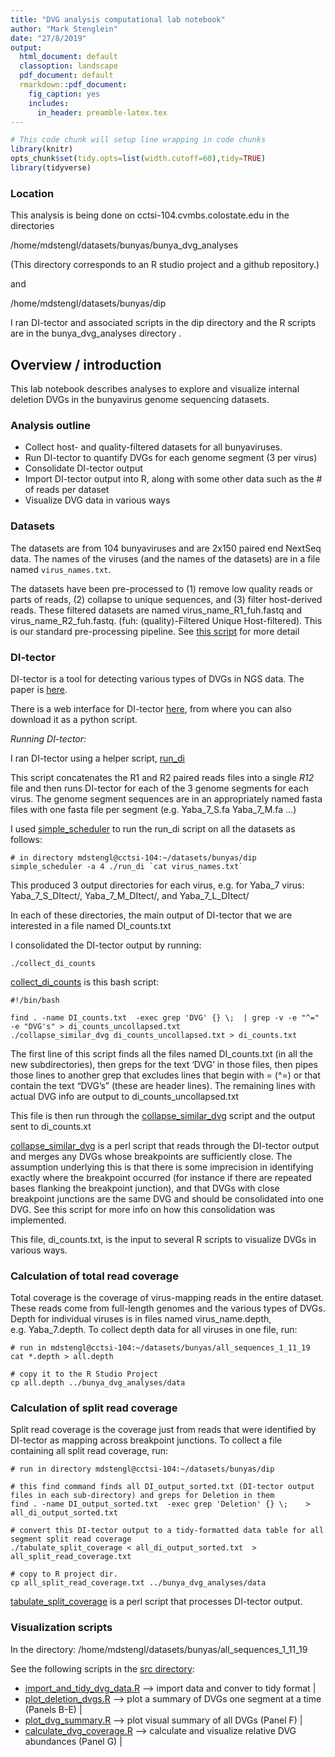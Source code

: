 ```yaml
---
title: "DVG analysis computational lab notebook"
author: "Mark Stenglein"
date: "27/8/2019"
output:
  html_document: default
  classoption: landscape
  pdf_document: default
  rmarkdown::pdf_document:
    fig_caption: yes
    includes:
      in_header: preamble-latex.tex
---
```


```r
# This code chunk will setup line wrapping in code chunks
library(knitr)
opts_chunk$set(tidy.opts=list(width.cutoff=60),tidy=TRUE)
library(tidyverse)
```

### Location

This analysis is being done on cctsi-104.cvmbs.colostate.edu in the directories

/home/mdstengl/datasets/bunyas/bunya_dvg_analyses

(This directory corresponds to an R studio project and a github repository.)

and

/home/mdstengl/datasets/bunyas/dip

I ran DI-tector and associated scripts in the dip directory and the R scripts are in the bunya_dvg_analyses directory .

## Overview / introduction

This lab notebook describes analyses to explore and visualize internal deletion DVGs in the bunyavirus genome sequencing datasets.  

### Analysis outline

- Collect host- and quality-filtered datasets for all bunyaviruses.
- Run DI-tector to quantify DVGs for each genome segment (3 per virus)
- Consolidate DI-tector output
- Import DI-tector output into R, along with some other data such as the # of reads per dataset
- Visualize DVG data in various ways

### Datasets

The datasets are from 104 bunyaviruses and are 2x150 paired end NextSeq data.  The names of the viruses (and the names of the datasets) are in a file named `virus_names.txt`.

The datasets have been pre-processed to (1) remove low quality reads or parts of reads, (2) collapse to unique sequences, and (3) filter host-derived reads.  These filtered datasets are named virus_name_R1_fuh.fastq and virus_name_R2_fuh.fastq.  (fuh: (quality)-Filtered Unique Host-filtered).   This is our standard pre-processing pipeline.  See [this script](https://github.com/stenglein-lab/taxonomy_pipeline/blob/master/run_preprocessing_pipeline_one_sample) for more detail


### DI-tector

DI-tector is a tool for detecting various types of DVGs in NGS data.  The paper is [here](https://www.ncbi.nlm.nih.gov/pubmed/30012569).

There is a web interface for DI-tector [here](http://www.di-tector.cyame.eu/), from where you can also download it as a python script.

*Running DI-tector:*

I ran DI-tector using a helper script, [run_di](../src/run_di)

This script concatenates the R1 and R2 paired reads files into a single _R12_ file and then runs DI-tector for each of the 3 genome segments for each virus.  The genome segment sequences are in an appropriately named fasta files with one fasta file per segment (e.g. Yaba_7_S.fa  Yaba_7_M.fa ...)  

I used [simple_scheduler](https://github.com/stenglein-lab/stenglein_lab_scripts/blob/master/simple_scheduler) to run the run_di script on all the datasets as follows:

```
# in directory mdstengl@cctsi-104:~/datasets/bunyas/dip
simple_scheduler -a 4 ./run_di `cat virus_names.txt` 
```

This produced 3 output directories for each virus, e.g. for Yaba_7 virus: Yaba_7_S_DItect/, Yaba_7_M_DItect/,  and Yaba_7_L_DItect/

In each of these directories, the main output of DI-tector that we are interested in a file named DI_counts.txt

I consolidated the DI-tector output by running:

```
./collect_di_counts
```

[collect_di_counts](../src/collect_di_counts) is this bash script:

```
#!/bin/bash

find . -name DI_counts.txt  -exec grep 'DVG' {} \;  | grep -v -e "^=" -e "DVG's" > di_counts_uncollapsed.txt
./collapse_similar_dvg di_counts_uncollapsed.txt > di_counts.txt
```


The first line of this script finds all the files named DI_counts.txt (in all the new subdirectories), then greps for the text 'DVG' in those files, then pipes those lines to another grep that excludes lines that begin with = (^=) or that contain the text "DVG's" (these are header lines).  The remaining lines with actual DVG info are output to di_counts_uncollapsed.txt

This file is then run through the [collapse_similar_dvg](../src/collapse_similar_dvg) script and the output sent to di_counts.xt

[collapse_similar_dvg](../src/collapse_similar_dvg) is a perl script that reads through the DI-tector output and merges any DVGs whose breakpoints are sufficiently close.  The assumption underlying this is that there is some imprecision in identifying exactly where the breakpoint occurred (for instance if there are repeated bases flanking the breakpoint junction), and that DVGs with close breakpoint junctions are the same DVG and should be consolidated into one DVG.  See this script for more info on how this consolidation was implemented.

This file, di_counts.txt, is the input to several R scripts to visualize DVGs in various ways.  

### Calculation of total read coverage

Total coverage is the coverage of virus-mapping reads in the entire dataset.  These reads come from full-length genomes and the various types of DVGs.  Depth for individual viruses is in files named virus_name.depth, e.g. Yaba_7.depth.  To collect depth data for all viruses in one file, run:

```
# run in mdstengl@cctsi-104:~/datasets/bunyas/all_sequences_1_11_19
cat *.depth > all.depth

# copy it to the R Studio Project
cp all.depth ../bunya_dvg_analyses/data
```

### Calculation of split read coverage

Split read coverage is the coverage just from reads that were identified by DI-tector as mapping across breakpoint junctions.  To collect a file containing all split read coverage, run:

```
# run in directory mdstengl@cctsi-104:~/datasets/bunyas/dip

# this find command finds all DI_output_sorted.txt (DI-tector output files in each sub-directory) and greps for Deletion in them
find . -name DI_output_sorted.txt  -exec grep 'Deletion' {} \;    > all_di_output_sorted.txt

# convert this DI-tector output to a tidy-formatted data table for all segment split read coverage
./tabulate_split_coverage < all_di_output_sorted.txt  > all_split_read_coverage.txt

# copy to R project dir.
cp all_split_read_coverage.txt ../bunya_dvg_analyses/data
```

[tabulate_split_coverage](../src/tabulate_split_coverage) is a perl script that processes DI-tector output.


### Visualization scripts

In the directory: /home/mdstengl/datasets/bunyas/all_sequences_1_11_19

See the following scripts in the [src directory](../src/):

- [import_and_tidy_dvg_data.R](../src/import_and_tidy_dvg_data.R) --> import data and conver to tidy format |
- [plot_deletion_dvgs.R](../src/plot_deletion_dvgs.R)       --> plot a summary of DVGs one segment at a time (Panels B-E) |
- [plot_dvg_summary.R](../src/plot_dvg_summary.R)           --> plot visual summary of all DVGs (Panel F) |
- [calculate_dvg_coverage.R](../src/calculate_dvg_coverage.R)  --> calculate and visualize relative DVG abundances (Panel G) |



